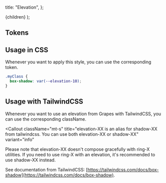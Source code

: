 
  title: "Elevation",
};

  <MdxLayout metadata={metadata}>{children}</MdxLayout>
);

## Tokens

<ElevationTokens />

## Usage in CSS

Whenever you want to apply this style, you can use the corresponding token.

```css
.myClass {
  box-shadow: var(--elevation-10);
}
```

## Usage with TailwindCSS

Whenever you want to use an elevation from Grapes with TailwindCSS, you can use the corresponding className.

<ElevationTailwind />

<Callout
  className="mt-s"
  title="elevation-XX is an alias for shadow-XX from tailwindcss. You can use both elevation-XX or shadow-XX"
  variant="info"
>
  Please note that elevation-XX doesn't compose gracefully with ring-X
  utilities. If you need to use ring-X with an elevation, it's recommended to
  use shadow-XX instead.
</Callout>

See documentation from TailwindCSS: [https://tailwindcss.com/docs/box-shadow](https://tailwindcss.com/docs/box-shadow).
